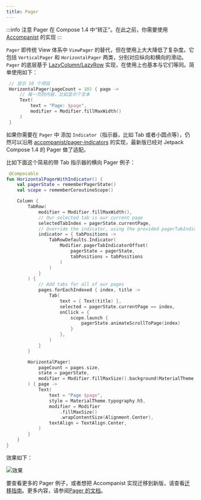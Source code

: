 ```yaml
---
title: Pager
---
```


:::info 注意
Pager 在 Compose 1.4 中“转正”。在此之前，你需要使用 [Accompanist](https://github.com/google/accompanist/tree/main/pager) 的实现
:::

`Pager` 即传统 View 体系中 `ViewPager` 的替代，但在使用上大大降低了复杂度。它包括 `VerticalPager` 和 `HorizontalPager` 两类，分别对应纵向和横向的滑动。`Pager` 的底层基于 [LazyColumn/LazyRow](/docs/design/lists/overview) 实现，在使用上也基本与它们等同。简单使用如下：

```kotlin
 // 显示 10 个项目
 HorizontalPager(pageCount = 10) { page ->
     // 每一页的内容，比如显示个文本
     Text(
         text = "Page: $page",
         modifier = Modifier.fillMaxWidth()
     )
 }
```

如果你需要在 `Pager` 中 添加 `Indicator`（指示器，比如 Tab 或者小圆点等），仍然可以沿用 [accompanist/pager-indicators](https://github.com/google/accompanist/tree/main/pager-indicators) 的实现，最新版已经对 Jetpack Compose 1.4 的 Pager 做了适配。

比如下面这个简易的带 Tab 指示器的横向 Pager 例子：

```kotlin
 @Composable
fun HorizontalPagerWithIndicator() {
    val pagerState = rememberPagerState()
    val scope = rememberCoroutineScope()

    Column {
        TabRow(
            modifier = Modifier.fillMaxWidth(),
            // Our selected tab is our current page
            selectedTabIndex = pagerState.currentPage,
            // Override the indicator, using the provided pagerTabIndicatorOffset modifier
            indicator = { tabPositions ->
                TabRowDefaults.Indicator(
                    Modifier.pagerTabIndicatorOffset(
                        pagerState = pagerState,
                        tabPositions = tabPositions
                    )
                )
            }
        ) {
            // Add tabs for all of our pages
            pages.forEachIndexed { index, title ->
                Tab(
                    text = { Text(title) },
                    selected = pagerState.currentPage == index,
                    onClick = {
                        scope.launch {
                            pagerState.animateScrollToPage(index)
                        }
                    },
                )
            }
        }

        HorizontalPager(
            pageCount = pages.size,
            state = pagerState,
            modifier = Modifier.fillMaxSize().background(MaterialTheme.colors.surface)
        ) { page ->
            Text(
                text = "Page $page",
                style = MaterialTheme.typography.h5,
                modifier = Modifier
                    .fillMaxSize()
                    .wrapContentSize(Alignment.Center),
                textAlign = TextAlign.Center,
            )
        }
    }
}
```
效果如下：

![效果](https://p1-juejin.byteimg.com/tos-cn-i-k3u1fbpfcp/e9253e4bfe6e45b8a35c902913c7416d~tplv-k3u1fbpfcp-watermark.image?)

要查看更多的 Pager 例子，或者想把 Accompanist 实现迁移到新版，请查看[迁移指南](https://google.github.io/accompanist/pager/#migration)。更多内容，请参阅[Pager 的文档](https://developer.android.com/jetpack/compose/layouts/pager)。
